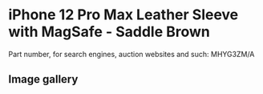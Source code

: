
# iPhone 12 Pro Max Leather Sleeve with MagSafe - Saddle Brown

Part number, for search engines, auction websites and such: MHYG3ZM/A

## Image gallery

<div style={{ width: "768px" }}>
  <GalleryComponent
    images={[
      {
        original: "/everysource/MHYG3.png",
        thumbnail: "/everypreview/MHYG3.png",
      },
      {
        original: "/everysource/MHYG3_AV1.png",
        thumbnail: "/everypreview/MHYG3_AV1.png",
      }
    ]}
  />
</div>